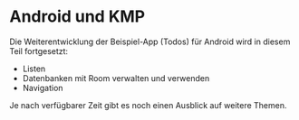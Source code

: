 # Android und KMP

Die Weiterentwicklung der Beispiel-App (Todos) für Android wird in 
diesem Teil fortgesetzt:

- Listen
- Datenbanken mit Room verwalten und verwenden
- Navigation

Je nach verfügbarer Zeit gibt es noch einen Ausblick auf 
weitere Themen.